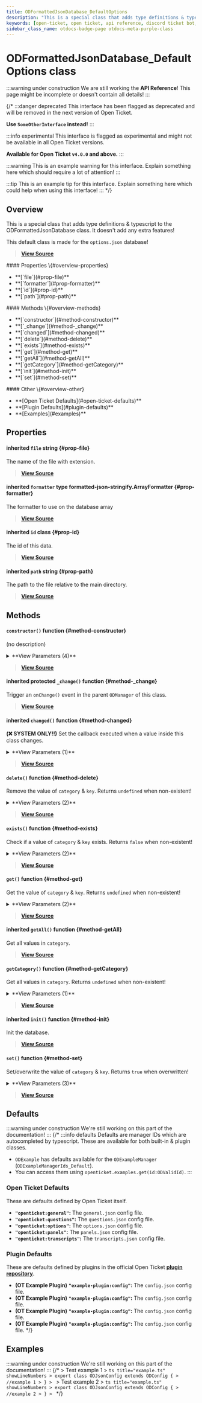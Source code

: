 ```yaml
---
title: ODFormattedJsonDatabase_DefaultOptions
description: "This is a special class that adds type definitions & typescript to the ODFormattedJsonDatabase class. It doesn't add any extra features!"
keywords: [open-ticket, open ticket, api reference, discord ticket bot, class]
sidebar_class_name: otdocs-badge-page otdocs-meta-purple-class
---
```

<head>
    <link rel="apple-touch-icon" href="/img/logo_vertical.png"/>
</head>

# ODFormattedJsonDatabase_DefaultOptions <M color="purple">class</M>

:::warning under construction
We are still working the **API Reference**! This page might be incomplete or doesn't contain all details!
:::

{/*
:::danger deprecated
This interface has been flagged as deprecated and will be removed in the next version of Open Ticket.

**Use `SomeOtherInterface` instead!**
:::

:::info experimental
This interface is flagged as experimental and might not be available in all Open Ticket versions.

**Available for Open Ticket `v4.0.0` and above.**
:::

:::warning
This is an example warning for this interface. Explain something here which should require a lot of attention!
:::

:::tip
This is an example tip for this interface. Explain something here which could help when using this interface!
:::
*/}

## Overview
This is a special class that adds type definitions & typescript to the ODFormattedJsonDatabase class.
It doesn't add any extra features!

This default class is made for the `options.json` database!

> [**View Source**](https://otgithub.dj-dj.be/tree/main/src/core/api/defaults/database.ts#L221)

<FlexHorizontal>
<div style={{width:"30%"}} className="otdocs-flex-mobile-width">
    #### Properties \{#overview-properties}
    <ul>
        <li>**[`file`](#prop-file)**</li>
        <li>**[`formatter`](#prop-formatter)**</li>
        <li>**[`id`](#prop-id)**</li>
        <li>**[`path`](#prop-path)**</li>
    </ul>
</div>
<div style={{width:"30%"}} className="otdocs-flex-mobile-width">
    #### Methods \{#overview-methods}
    <ul>
        <li>**[`constructor`](#method-constructor)**</li>
        <li>**[`_change`](#method-_change)**</li>
        <li>**[`changed`](#method-changed)**</li>
        <li>**[`delete`](#method-delete)**</li>
        <li>**[`exists`](#method-exists)**</li>
        <li>**[`get`](#method-get)**</li>
        <li>**[`getAll`](#method-getAll)**</li>
        <li>**[`getCategory`](#method-getCategory)**</li>
        <li>**[`init`](#method-init)**</li>
        <li>**[`set`](#method-set)**</li>
    </ul>
</div>
<div style={{width:"30%"}} className="otdocs-flex-mobile-width">
    #### Other \{#overview-other}
    <ul>
        <li>**[Open Ticket Defaults](#open-ticket-defaults)**</li>
        <li>**[Plugin Defaults](#plugin-defaults)**</li>
        <li>**[Examples](#examples)**</li>
    </ul>
</div>
</FlexHorizontal>

## Properties
<Divider></Divider>
#### <C color="blue">inherited</C> `file` <M color="blue">string</M> <ApiBlock><ApiUrl url="js:string" label="string"/></ApiBlock> \{#prop-file}
The name of the file with extension.

> [**View Source**](https://otgithub.dj-dj.be/tree/main/src/core/api/modules/database.ts#L66)

<Divider></Divider>
#### <C color="brown">inherited</C> `formatter` <M color="brown">type</M> <ApiBlock>formatted-json-stringify.ArrayFormatter</ApiBlock> \{#prop-formatter}
The formatter to use on the database array

> [**View Source**](https://otgithub.dj-dj.be/tree/main/src/core/api/modules/database.ts#L218)

<Divider></Divider>
#### <C color="purple">inherited</C> `id` <M color="purple">class</M> <ApiBlock><ApiUrl url="class:ODId" label="api.ODId"/></ApiBlock> \{#prop-id}
The id of this data.

> [**View Source**](https://otgithub.dj-dj.be/tree/main/src/core/api/modules/base.ts#L172)

<Divider></Divider>
#### <C color="blue">inherited</C> `path` <M color="blue">string</M> <ApiBlock><ApiUrl url="js:string" label="string"/></ApiBlock> \{#prop-path}
The path to the file relative to the main directory.

> [**View Source**](https://otgithub.dj-dj.be/tree/main/src/core/api/modules/database.ts#L68)

<Divider></Divider>

## Methods
<Divider></Divider>
#### `constructor()` <M color="orange">function</M> <ApiBlock><ApiUrl url="class:ODFormattedJsonDatabase_DefaultOptions" label="api.ODFormattedJsonDatabase_DefaultOptions"/></ApiBlock> \{#method-constructor}
(no description)

<details>
<summary>**View Parameters (4)**</summary>
- **`id`:** <M color="brown">type</M> <ApiBlock><ApiUrl url="type:ODValidId" label="api.ODValidId"/></ApiBlock> - Parameter Description Lorem Ipsum.
- **`file`:** <M color="blue">string</M> <ApiBlock><ApiUrl url="js:string" label="string"/></ApiBlock> - Parameter Description Lorem Ipsum.
- **`formatter`:** <M color="brown">type</M> <ApiBlock>formatted-json-stringify.ArrayFormatter</ApiBlock> - Parameter Description Lorem Ipsum.
- **`customPath`:** <M color="blue">string</M> <ApiBlock><ApiUrl url="js:string" label="string"/></ApiBlock> - Parameter Description Lorem Ipsum.
</details>

> [**View Source**](https://otgithub.dj-dj.be/tree/main/src/core/api/modules/database.ts#L220)

<Divider></Divider>
#### <C color="orange">inherited</C> <C color="orange">protected</C> `_change()` <M color="orange">function</M> <ApiBlock><ApiUrl url="js:void" label="void"/></ApiBlock> \{#method-_change}
Trigger an `onChange()` event in the parent `ODManager` of this class.



> [**View Source**](https://otgithub.dj-dj.be/tree/main/src/core/api/modules/base.ts#L108)

<Divider></Divider>
#### <C color="orange">inherited</C> `changed()` <M color="orange">function</M> <ApiBlock><ApiUrl url="js:void" label="void"/></ApiBlock> \{#method-changed}
**(❌ SYSTEM ONLY!!)** Set the callback executed when a value inside this class changes.

<details>
<summary>**View Parameters (1)**</summary>
- **`callback`:** <M color="brown">type</M> <ApiBlock><ApiUrl url="js:null" label="null"/>|(() => <ApiUrl url="js:void" label="void"/>)</ApiBlock> - Parameter Description Lorem Ipsum.
</details>

> [**View Source**](https://otgithub.dj-dj.be/tree/main/src/core/api/modules/base.ts#L119)

<Divider></Divider>
#### `delete()` <M color="orange">function</M> <ApiBlock><ApiUrl url="type:ODOptionalPromise" label="api.ODOptionalPromise"/></ApiBlock> \{#method-delete}
Remove the value of `category` & `key`. Returns `undefined` when non-existent!

<details>
<summary>**View Parameters (2)**</summary>
- **`category`:** <M color="blue">string</M> <ApiBlock><ApiUrl url="js:string" label="string"/></ApiBlock> - Parameter Description Lorem Ipsum.
- **`key`:** <M color="blue">string</M> <ApiBlock><ApiUrl url="js:string" label="string"/></ApiBlock> - Parameter Description Lorem Ipsum.
</details>

> [**View Source**](https://otgithub.dj-dj.be/tree/main/src/core/api/defaults/database.ts#L236)

<Divider></Divider>
#### `exists()` <M color="orange">function</M> <ApiBlock><ApiUrl url="type:ODOptionalPromise" label="api.ODOptionalPromise"/></ApiBlock> \{#method-exists}
Check if a value of `category` & `key` exists. Returns `false` when non-existent!

<details>
<summary>**View Parameters (2)**</summary>
- **`category`:** <M color="brown">type</M> <ApiBlock>"opendiscord:used-option"</ApiBlock> - Parameter Description Lorem Ipsum.
- **`key`:** <M color="blue">string</M> <ApiBlock><ApiUrl url="js:string" label="string"/></ApiBlock> - Parameter Description Lorem Ipsum.
</details>

> [**View Source**](https://otgithub.dj-dj.be/tree/main/src/core/api/defaults/database.ts#L243)

<Divider></Divider>
#### `get()` <M color="orange">function</M> <ApiBlock><ApiUrl url="type:ODOptionalPromise" label="api.ODOptionalPromise"/></ApiBlock> \{#method-get}
Get the value of `category` & `key`. Returns `undefined` when non-existent!

<details>
<summary>**View Parameters (2)**</summary>
- **`category`:** <M color="blue">string</M> <ApiBlock><ApiUrl url="js:string" label="string"/></ApiBlock> - Parameter Description Lorem Ipsum.
- **`key`:** <M color="blue">string</M> <ApiBlock><ApiUrl url="js:string" label="string"/></ApiBlock> - Parameter Description Lorem Ipsum.
</details>

> [**View Source**](https://otgithub.dj-dj.be/tree/main/src/core/api/defaults/database.ts#L229)

<Divider></Divider>
#### <C color="orange">inherited</C> `getAll()` <M color="orange">function</M> <ApiBlock><ApiUrl url="type:ODOptionalPromise" label="api.ODOptionalPromise"/></ApiBlock> \{#method-getAll}
Get all values in `category`.



> [**View Source**](https://otgithub.dj-dj.be/tree/main/src/core/api/modules/database.ts#L289)

<Divider></Divider>
#### `getCategory()` <M color="orange">function</M> <ApiBlock><ApiUrl url="type:ODOptionalPromise" label="api.ODOptionalPromise"/></ApiBlock> \{#method-getCategory}
Get all values in `category`. Returns `undefined` when non-existent!

<details>
<summary>**View Parameters (1)**</summary>
- **`category`:** <M color="blue">string</M> <ApiBlock><ApiUrl url="js:string" label="string"/></ApiBlock> - Parameter Description Lorem Ipsum.
</details>

> [**View Source**](https://otgithub.dj-dj.be/tree/main/src/core/api/defaults/database.ts#L250)

<Divider></Divider>
#### <C color="orange">inherited</C> `init()` <M color="orange">function</M> <ApiBlock><ApiUrl url="type:ODPromiseVoid" label="api.ODPromiseVoid"/></ApiBlock> \{#method-init}
Init the database.



> [**View Source**](https://otgithub.dj-dj.be/tree/main/src/core/api/modules/database.ts#L228)

<Divider></Divider>
#### `set()` <M color="orange">function</M> <ApiBlock><ApiUrl url="type:ODOptionalPromise" label="api.ODOptionalPromise"/></ApiBlock> \{#method-set}
Set/overwrite the value of `category` & `key`. Returns `true` when overwritten!

<details>
<summary>**View Parameters (3)**</summary>
- **`category`:** <M color="blue">string</M> <ApiBlock><ApiUrl url="js:string" label="string"/></ApiBlock> - Parameter Description Lorem Ipsum.
- **`key`:** <M color="blue">string</M> <ApiBlock><ApiUrl url="js:string" label="string"/></ApiBlock> - Parameter Description Lorem Ipsum.
- **`value`:** <M color="brown">type</M> <ApiBlock><ApiUrl url="type:ODValidJsonType" label="api.ODValidJsonType"/></ApiBlock> - Parameter Description Lorem Ipsum.
</details>

> [**View Source**](https://otgithub.dj-dj.be/tree/main/src/core/api/defaults/database.ts#L222)

<Divider></Divider>

## Defaults
:::warning under construction
We're still working on this part of the documentation!
:::
{/*
:::info defaults
Defaults are manager IDs which are autocompleted by typescript. These are available for both built-in & plugin classes.
- `ODExample` has defaults available for the `ODExampleManager` (`ODExampleManagerIds_Default`).
- You can access them using `openticket.examples.get(id:ODValidId)`.
:::

### Open Ticket Defaults
These are defaults defined by Open Ticket itself.
- **`"openticket:general"`:** The `general.json` config file.
- **`"openticket:questions"`:** The `questions.json` config file.
- **`"openticket:options"`:** The `options.json` config file.
- **`"openticket:panels"`:** The `panels.json` config file.
- **`"openticket:transcripts"`:** The `transcripts.json` config file.

### Plugin Defaults
These are defaults defined by plugins in the official Open Ticket [**plugin repository**](https://odplugins.dj-dj.be/tree/main/open-ticket).
- <C color="blue">**(OT Example Plugin)**</C> **`"example-plugin:config"`:** The `config.json` config file.
- <C color="blue">**(OT Example Plugin)**</C> **`"example-plugin:config"`:** The `config.json` config file.
- <C color="blue">**(OT Example Plugin)**</C> **`"example-plugin:config"`:** The `config.json` config file.
- <C color="blue">**(OT Example Plugin)**</C> **`"example-plugin:config"`:** The `config.json` config file.
*/}

## Examples
:::warning under construction
We're still working on this part of the documentation!
:::
{/*
<Tabs>
    <TabItem value="First Example">
    > Test example 1
    > ```ts title="example.ts" showLineNumbers
    > export class ODJsonConfig extends ODConfig {
    >     //example 1
    > }
    > ```
    </TabItem>
    <TabItem value="Second Example">
    > Test example 2
    > ```ts title="example.ts" showLineNumbers
    > export class ODJsonConfig extends ODConfig {
    >     //example 2
    > }
    > ```
    </TabItem>
</Tabs>
*/}
